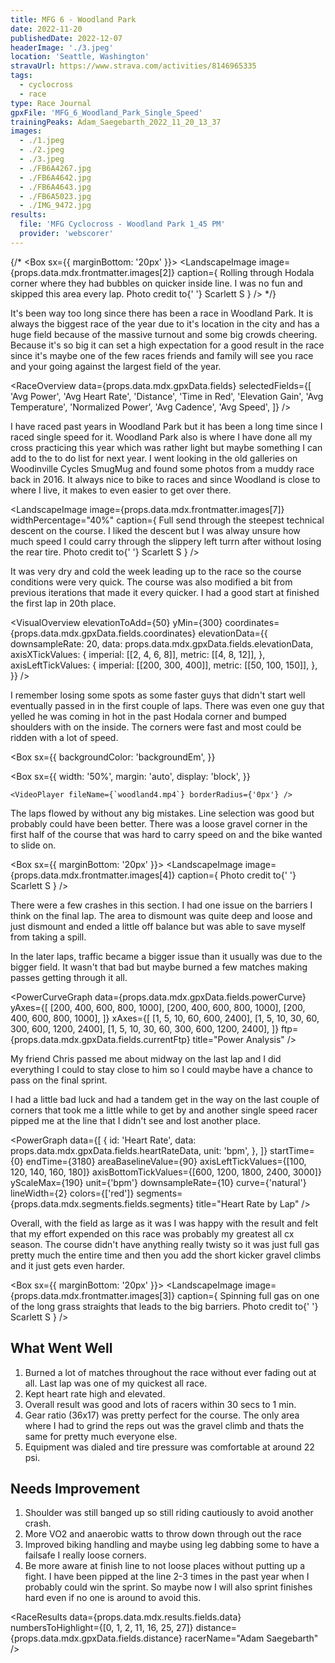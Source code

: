 ```yaml
---
title: MFG 6 - Woodland Park
date: 2022-11-20
publishedDate: 2022-12-07
headerImage: './3.jpeg'
location: 'Seattle, Washington'
stravaUrl: https://www.strava.com/activities/8146965335
tags:
  - cyclocross
  - race
type: Race Journal
gpxFile: 'MFG_6_Woodland_Park_Single_Speed'
trainingPeaks: Adam_Saegebarth_2022_11_20_13_37
images:
  - ./1.jpeg
  - ./2.jpeg
  - ./3.jpeg
  - ./FB6A4267.jpg
  - ./FB6A4642.jpg
  - ./FB6A4643.jpg
  - ./FB6A5023.jpg
  - ./IMG_9472.jpg
results:
  file: 'MFG Cyclocross - Woodland Park 1_45 PM'
  provider: 'webscorer'
---
```


{/* <Box sx={{ marginBottom: '20px' }}>
  <LandscapeImage
    image={props.data.mdx.frontmatter.images[2]}
    caption={
      <Text>
        Rolling through Hodala corner where they had bubbles on quicker inside
        line. I was no fun and skipped this area every lap. Photo credit to{' '}
        <Link href="https://www.strava.com/athletes/41502563?oq=scarlett">
          Scarlett S
        </Link>
      </Text>
    }
  />
</Box> */}

It's been way too long since there has been a race in Woodland Park. It is always the biggest race of the year due to it's location in the city and has a huge field because of the massive turnout and some big crowds cheering. Because it's so big it can set a high expectation for a good result in the race since it's maybe one of the few races friends and family will see you race and your going against the largest field of the year.

<RaceOverview
  data={props.data.mdx.gpxData.fields}
  selectedFields={[
    'Avg Power',
    'Avg Heart Rate',
    'Distance',
    'Time in Red',
    'Elevation Gain',
    'Avg Temperature',
    'Normalized Power',
    'Avg Cadence',
    'Avg Speed',
  ]}
/>
<StravaLink stravaUrl={props.data.mdx.frontmatter.stravaUrl} />

I have raced past years in Woodland Park but it has been a long time since I raced single speed for it. Woodland Park also is where I have done all my cross practicing this year which was rather light but maybe something I can add to the to do list for next year. I went looking in the old galleries on Woodinville Cycles SmugMug and found some photos from a muddy race back in 2016. It always nice to bike to races and since Woodland is close to where I live, it makes to even easier to get over there.

<LandscapeImage
  image={props.data.mdx.frontmatter.images[7]}
  widthPercentage="40%"
  caption={
    <Text>
      Full send through the steepest technical descent on the course. I liked
      the descent but I was alway unsure how much speed I could carry through
      the slippery left turrn after without losing the rear tire. Photo credit
      to{' '}
      <Link href="https://www.strava.com/athletes/41502563?oq=scarlett">
        Scarlett S
      </Link>
    </Text>
  }
/>

It was very dry and cold the week leading up to the race so the course conditions were very quick. The course was also modified a bit from previous iterations that made it every quicker. I had a good start at finished the first lap in 20th place.

<VisualOverview
  elevationToAdd={50}
  yMin={300}
  coordinates={props.data.mdx.gpxData.fields.coordinates}
  elevationData={{
    downsampleRate: 20,
    data: props.data.mdx.gpxData.fields.elevationData,
    axisXTickValues: {
      imperial: [[2, 4, 6, 8]],
      metric: [[4, 8, 12]],
    },
    axisLeftTickValues: {
      imperial: [[200, 300, 400]],
      metric: [[50, 100, 150]],
    },
  }}
/>

I remember losing some spots as some faster guys that didn't start well eventually passed in in the first couple of laps. There was even one guy that yelled he was coming in hot in the past Hodala corner and bumped shoulders with on the inside. The corners were fast and most could be ridden with a lot of speed.

<Box
  sx={{
    backgroundColor: 'backgroundEm',
  }}
>
  <Box
    sx={{
      width: '50%',
      margin: 'auto',
      display: 'block',
    }}
  >
    <VideoPlayer fileName={`woodland4.mp4`} borderRadius={'0px'} />
  </Box>
</Box>

The laps flowed by without any big mistakes. Line selection was good but probably could have been better. There was a loose gravel corner in the first half of the course that was hard to carry speed on and the bike wanted to slide on.

<Box sx={{ marginBottom: '20px' }}>
  <LandscapeImage
    image={props.data.mdx.frontmatter.images[4]}
    caption={
      <Text>
        Photo credit to{' '}
        <Link href="https://www.strava.com/athletes/41502563?oq=scarlett">
          Scarlett S
        </Link>
      </Text>
    }
  />
</Box>

There were a few crashes in this section. I had one issue on the barriers I think on the final lap. The area to dismount was quite deep and loose and just dismount and ended a little off balance but was able to save myself from taking a spill.

In the later laps, traffic became a bigger issue than it usually was due to the bigger field. It wasn't that bad but maybe burned a few matches making passes getting through it all.

<PowerCurveGraph
  data={props.data.mdx.gpxData.fields.powerCurve}
  yAxes={[
    [200, 400, 600, 800, 1000],
    [200, 400, 600, 800, 1000],
    [200, 400, 600, 800, 1000],
  ]}
  xAxes={[
    [1, 5, 10, 60, 600, 2400],
    [1, 5, 10, 30, 60, 300, 600, 1200, 2400],
    [1, 5, 10, 30, 60, 300, 600, 1200, 2400],
  ]}
  ftp={props.data.mdx.gpxData.fields.currentFtp}
  title="Power Analysis"
/>

My friend Chris passed me about midway on the last lap and I did everything I could to stay close to him so I could maybe have a chance to pass on the final sprint.

<PowerBreakdown
  powerZoneBuckets={props.data.mdx.gpxData.fields.powerZoneBuckets}
  powerZones={props.data.mdx.gpxData.fields.powerZones}
/>

I had a little bad luck and had a tandem get in the way on the last couple of corners that took me a little while to get by and another single speed racer pipped me at the line that I didn't see and lost another place.

<PowerGraph
  data={[
    {
      id: 'Heart Rate',
      data: props.data.mdx.gpxData.fields.heartRateData,
      unit: 'bpm',
    },
  ]}
  startTime={0}
  endTime={3180}
  areaBaselineValue={90}
  axisLeftTickValues={[100, 120, 140, 160, 180]}
  axisBottomTickValues={[600, 1200, 1800, 2400, 3000]}
  yScaleMax={190}
  unit={'bpm'}
  downsampleRate={10}
  curve={'natural'}
  lineWidth={2}
  colors={['red']}
  segments={props.data.mdx.segments.fields.segments}
  title="Heart Rate by Lap"
/>

Overall, with the field as large as it was I was happy with the result and felt that my effort expended on this race was probably my greatest all cx season. The course didn't have anything really twisty so it was just full gas pretty much the entire time and then you add the short kicker gravel climbs and it just gets even harder.

<Box sx={{ marginBottom: '20px' }}>
  <LandscapeImage
    image={props.data.mdx.frontmatter.images[3]}
    caption={
      <Text>
        Spinning full gas on one of the long grass straights that leads to the
        big barriers. Photo credit to{' '}
        <Link href="https://www.strava.com/athletes/41502563?oq=scarlett">
          Scarlett S
        </Link>
      </Text>
    }
  />
</Box>

<MatchesBurned data={props.data.mdx.gpxData.fields.matchesBurned} />

## What Went Well

1. Burned a lot of matches throughout the race without ever fading out at all. Last lap was one of my quickest all race.
2. Kept heart rate high and elevated.
3. Overall result was good and lots of racers within 30 secs to 1 min.
4. Gear ratio (36x17) was pretty perfect for the course. The only area where I had to grind the reps out was the gravel climb and thats the same for pretty much everyone else.
5. Equipment was dialed and tire pressure was comfortable at around 22 psi.

## Needs Improvement

1. Shoulder was still banged up so still riding cautiously to avoid another crash.
2. More VO2 and anaerobic watts to throw down through out the race
3. Improved biking handling and maybe using leg dabbing some to have a failsafe I really loose corners.
4. Be more aware at finish line to not loose places without putting up a fight. I have been pipped at the line 2-3 times in the past year when I probably could win the sprint. So maybe now I will also sprint finishes hard even if no one is around to avoid this.

<RaceResults
  data={props.data.mdx.results.fields.data}
  numbersToHighlight={[0, 1, 2, 11, 16, 25, 27]}
  distance={props.data.mdx.gpxData.fields.distance}
  racerName="Adam Saegebarth"
/>
